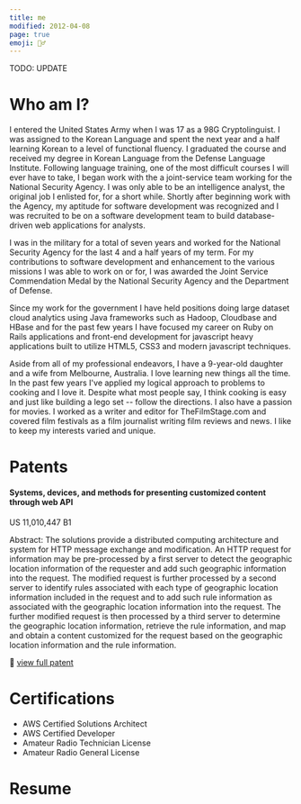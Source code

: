 ```yaml
---
title: me
modified: 2012-04-08
page: true
emoji: 🧔‍♂️ 
---
```



<span class="availability bg-red-500 p-1 text-white w-full">TODO: UPDATE</span>

Who am I?
===

I entered the United States Army when I was 17 as a 98G Cryptolinguist. I was assigned to the Korean Language and spent the next year and a half learning Korean to a level of functional fluency. I graduated the course and received my degree in Korean Language from the Defense Language Institute. Following language training, one of the most difficult courses I will ever have to take, I began work with the a joint-service team working for the National Security Agency. I was only able to be an intelligence analyst, the original job I enlisted for, for a short while. Shortly after beginning work with the Agency, my aptitude for software development was recognized and I was recruited to be on a software development team to build database-driven web applications for analysts.  

I was in the military for a total of seven years and worked for the National Security Agency for the last 4 and a half years of my term. For my contributions to software development and enhancement to the various missions I was able to work on or for, I was awarded the Joint Service Commendation Medal by the National Security Agency and the Department of Defense.  

Since my work for the government I have held positions doing large dataset cloud analytics using Java frameworks such as Hadoop, Cloudbase and HBase and for the past few years I have focused my career on Ruby on Rails applications and front-end development for javascript heavy applications built to utilize HTML5, CSS3 and modern javascript techniques.  

Aside from all of my professional endeavors, I have a 9-year-old daughter and a wife from Melbourne, Australia. I love learning new things all the time. In the past few years I've applied my logical approach to problems to cooking and I love it. Despite what most people say, I think cooking is easy and just like building a lego set -- follow the directions. I also have a passion for movies. I worked as a writer and editor for TheFilmStage.com and covered film festivals as a film journalist writing film reviews and news. I like to keep my interests varied and unique.  

Patents
=====

#### Systems, devices, and methods for presenting customized content through web API

US 11,010,447 B1

Abstract: The solutions provide a distributed computing architecture and system for HTTP message exchange and modification. An HTTP request for information may be pre-processed by a first server to detect the geographic location information of the requester and add such geographic information into the request. The modified request is further processed by a second server to identify rules associated with each type of geographic location information included in the request and to add such rule information as associated with the geographic location information into the request. The further modified request is then processed by a third server to determine the geographic location information, retrieve the rule information, and map and obtain a content customized for the request based on the geographic location information and the rule information.

🔗 [view full patent](https://patft.uspto.gov/netacgi/nph-Parser?Sect1=PTO1&Sect2=HITOFF&d=PALL&p=1&u=%2Fnetahtml%2FPTO%2Fsrchnum.htm&r=1&f=G&l=50&s1=11,010,447.PN.&OS=PN/11,010,447&RS=PN/11,010,447)

Certifications
====

* AWS Certified Solutions Architect
* AWS Certified Developer
* Amateur Radio Technician License
* Amateur Radio General License

Resume
======

<ResumeLinks/>
